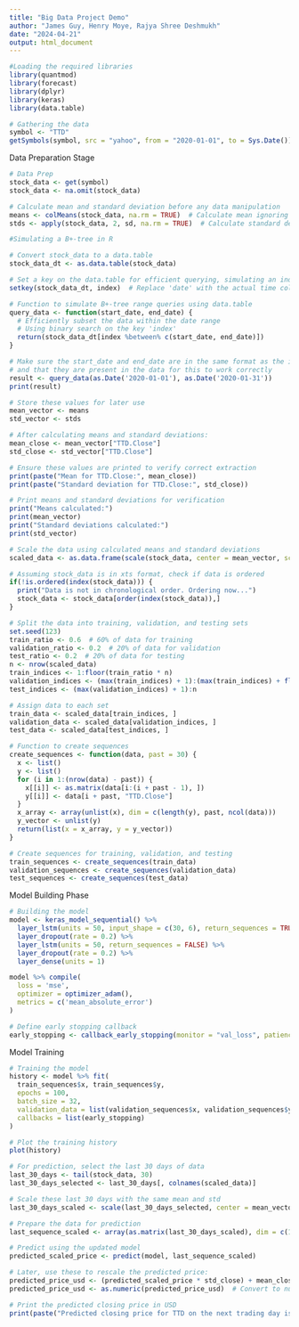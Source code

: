 ---
title: "Big Data Project Demo"
author: "James Guy, Henry Moye, Rajya Shree Deshmukh"
date: "2024-04-21"
output: html_document
---

```{r}
#Loading the required libraries
library(quantmod)
library(forecast)
library(dplyr)
library(keras)
library(data.table)

# Gathering the data
symbol <- "TTD" 
getSymbols(symbol, src = "yahoo", from = "2020-01-01", to = Sys.Date())
```
Data Preparation Stage
```{r}
# Data Prep
stock_data <- get(symbol)
stock_data <- na.omit(stock_data)

# Calculate mean and standard deviation before any data manipulation
means <- colMeans(stock_data, na.rm = TRUE)  # Calculate mean ignoring NA values
stds <- apply(stock_data, 2, sd, na.rm = TRUE)  # Calculate standard deviation ignoring NA values
```
```{r}
#Simulating a B+-tree in R

# Convert stock_data to a data.table
stock_data_dt <- as.data.table(stock_data)

# Set a key on the data.table for efficient querying, simulating an index
setkey(stock_data_dt, index)  # Replace 'date' with the actual time column name

# Function to simulate B+-tree range queries using data.table
query_data <- function(start_date, end_date) {
  # Efficiently subset the data within the date range
  # Using binary search on the key 'index'
  return(stock_data_dt[index %between% c(start_date, end_date)])
}

# Make sure the start_date and end_date are in the same format as the index column
# and that they are present in the data for this to work correctly
result <- query_data(as.Date('2020-01-01'), as.Date('2020-01-31'))
print(result)
```
```{r}
# Store these values for later use
mean_vector <- means
std_vector <- stds

# After calculating means and standard deviations:
mean_close <- mean_vector["TTD.Close"]
std_close <- std_vector["TTD.Close"]

# Ensure these values are printed to verify correct extraction
print(paste("Mean for TTD.Close:", mean_close))
print(paste("Standard deviation for TTD.Close:", std_close))

# Print means and standard deviations for verification
print("Means calculated:")
print(mean_vector)
print("Standard deviations calculated:")
print(std_vector)

# Scale the data using calculated means and standard deviations
scaled_data <- as.data.frame(scale(stock_data, center = mean_vector, scale = std_vector))

# Assuming stock_data is in xts format, check if data is ordered
if(!is.ordered(index(stock_data))) {
  print("Data is not in chronological order. Ordering now...")
  stock_data <- stock_data[order(index(stock_data)),]
}

# Split the data into training, validation, and testing sets
set.seed(123)
train_ratio <- 0.6  # 60% of data for training
validation_ratio <- 0.2  # 20% of data for validation
test_ratio <- 0.2  # 20% of data for testing
n <- nrow(scaled_data)
train_indices <- 1:floor(train_ratio * n)
validation_indices <- (max(train_indices) + 1):(max(train_indices) + floor(validation_ratio * n))
test_indices <- (max(validation_indices) + 1):n

# Assign data to each set
train_data <- scaled_data[train_indices, ]
validation_data <- scaled_data[validation_indices, ]
test_data <- scaled_data[test_indices, ]

# Function to create sequences
create_sequences <- function(data, past = 30) {
  x <- list()
  y <- list()
  for (i in 1:(nrow(data) - past)) {
    x[[i]] <- as.matrix(data[i:(i + past - 1), ])
    y[[i]] <- data[i + past, "TTD.Close"]
  }
  x_array <- array(unlist(x), dim = c(length(y), past, ncol(data)))
  y_vector <- unlist(y)
  return(list(x = x_array, y = y_vector))
}

# Create sequences for training, validation, and testing
train_sequences <- create_sequences(train_data)
validation_sequences <- create_sequences(validation_data)
test_sequences <- create_sequences(test_data)
```

Model Building Phase
```{r}
# Building the model
model <- keras_model_sequential() %>%
  layer_lstm(units = 50, input_shape = c(30, 6), return_sequences = TRUE) %>%
  layer_dropout(rate = 0.2) %>%
  layer_lstm(units = 50, return_sequences = FALSE) %>%
  layer_dropout(rate = 0.2) %>%
  layer_dense(units = 1)

model %>% compile(
  loss = 'mse',
  optimizer = optimizer_adam(),
  metrics = c('mean_absolute_error')
)

# Define early stopping callback
early_stopping <- callback_early_stopping(monitor = "val_loss", patience = 10, restore_best_weights = TRUE)
```
Model Training
```{r}
# Training the model
history <- model %>% fit(
  train_sequences$x, train_sequences$y,
  epochs = 100,
  batch_size = 32,
  validation_data = list(validation_sequences$x, validation_sequences$y),
  callbacks = list(early_stopping)
)

# Plot the training history
plot(history)

# For prediction, select the last 30 days of data
last_30_days <- tail(stock_data, 30)
last_30_days_selected <- last_30_days[, colnames(scaled_data)]

# Scale these last 30 days with the same mean and std
last_30_days_scaled <- scale(last_30_days_selected, center = mean_vector, scale = std_vector)

# Prepare the data for prediction
last_sequence_scaled <- array(as.matrix(last_30_days_scaled), dim = c(1, 30, ncol(last_30_days_scaled)))

# Predict using the updated model
predicted_scaled_price <- predict(model, last_sequence_scaled)

# Later, use these to rescale the predicted price:
predicted_price_usd <- (predicted_scaled_price * std_close) + mean_close
predicted_price_usd <- as.numeric(predicted_price_usd)  # Convert to numeric if necessary

# Print the predicted closing price in USD
print(paste("Predicted closing price for TTD on the next trading day is:", predicted_price_usd))

```


